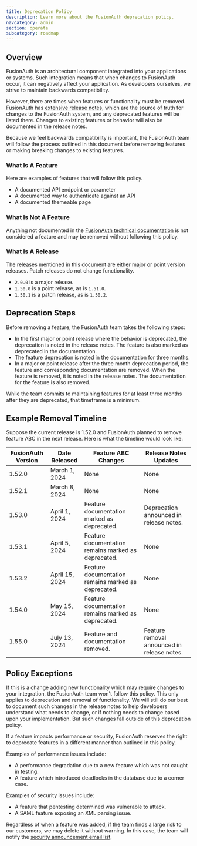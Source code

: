 ```yaml
---
title: Deprecation Policy
description: Learn more about the FusionAuth deprecation policy.
navcategory: admin
section: operate
subcategory: roadmap
---
```


## Overview

FusionAuth is an architectural component integrated into your applications or systems. Such integration means that when changes to FusionAuth occur, it can negatively affect your application. As developers ourselves, we strive to maintain backwards compatibility. 

However, there are times when features or functionality must be removed. FusionAuth has [extensive release notes](/docs/release-notes/), which are the source of truth for changes to the FusionAuth system, and any deprecated features will be listed there. Changes to existing features or behavior will also be documented in the release notes.

Because we feel backwards compatibility is important, the FusionAuth team will follow the process outlined in this document before removing features or making breaking changes to existing features.

### What Is A Feature

Here are examples of features that will follow this policy.

* A documented API endpoint or parameter
* A documented way to authenticate against an API
* A documented themeable page

### What Is Not A Feature

Anything not documented in the [FusionAuth technical documentation](/docs) is not considered a feature and may be removed without following this policy.

### What Is A Release

The releases mentioned in this document are either major or point version releases. Patch releases do not change functionality.

* `2.0.0` is a major release.
* `1.50.0` is a point release, as is `1.51.0`.
* `1.50.1` is a patch release, as is `1.50.2`.

## Deprecation Steps 

Before removing a feature, the FusionAuth team takes the following steps:

* In the first major or point release where the behavior is deprecated, the deprecation is noted in the release notes. The feature is also marked as deprecated in the documentation.
* The feature deprecation is noted in the documentation for three months.
* In a major or point release after the three month deprecation period, the feature and corresponding documentation are removed. When the feature is removed, it is noted in the release notes. The documentation for the feature is also removed.

While the team commits to maintaining features for at least three months after they are deprecated, that timeframe is a minimum.

## Example Removal Timeline

Suppose the current release is 1.52.0 and FusionAuth planned to remove feature ABC in the next release. Here is what the timeline would look like.

| FusionAuth Version    | Date Released | Feature ABC Changes | Release Notes Updates |
| -------- | ------- | ------- | ------- |
| 1.52.0  | March 1, 2024 | None | None |
| 1.52.1  | March 8, 2024 | None | None |
| 1.53.0  | April 1, 2024 | Feature documentation marked as deprecated. | Deprecation announced in release notes. |
| 1.53.1  | April 5, 2024 | Feature documentation remains marked as deprecated. | None |
| 1.53.2  | April 15, 2024 | Feature documentation remains marked as deprecated. | None |
| 1.54.0  | May 15, 2024 | Feature documentation remains marked as deprecated. | None |
| 1.55.0  | July 13, 2024 | Feature and documentation removed. | Feature removal announced in release notes. |

## Policy Exceptions

If this is a change adding new functionality which may require changes to your integration, the FusionAuth team won't follow this policy. This only applies to deprecation and removal of functionality. We will still do our best to document such changes in the release notes to help developers understand what needs to change, or if nothing needs to change based upon your implementation. But such changes fall outside of this deprecation policy.

If a feature impacts performance or security, FusionAuth reserves the right to deprecate features in a different manner than outlined in this policy. 

Examples of performance issues include:

* A performance degradation due to a new feature which was not caught in testing.
* A feature which introduced deadlocks in the database due to a corner case.

Examples of security issues include:

* A feature that pentesting determined was vulnerable to attack.
* A SAML feature exposing an XML parsing issue. 

Regardless of when a feature was added, if the team finds a large risk to our customers, we may delete it without warning. In this case, the team will notify the [security announcement email list](/docs/operate/secure-and-monitor/securing#securing).
